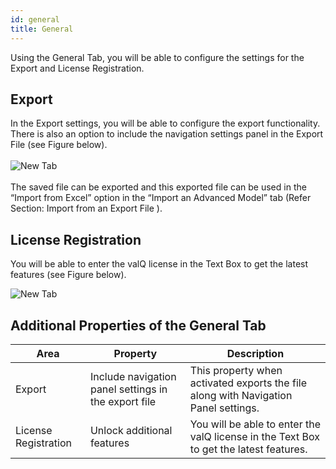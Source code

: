 ```yaml
---
id: general
title: General
---
```


Using the General Tab, you will be able to configure the settings for
the Export and License Registration.

## Export

<div style={{textAlign: 'justify'}}>
In the Export settings, you will be able to configure the export
functionality. There is also an option to include the navigation
settings panel in the Export File (see Figure below).
</div> <br />

<div style={{textAlign: 'center'}}>
  <Zoom>
<img alt="New Tab" src={useBaseUrl('/doc-images/model/gen1.png')} />
  </Zoom>
</div> <br />

<div style={{textAlign: 'justify'}}>
The saved file can be exported and this exported file can be used in the
“Import from Excel” option in the “Import an Advanced Model” tab (Refer <Link to={useBaseUrl('/docs/model/new#4b-import-from-an-export-file')}> Section: Import from an Export File  </Link>).
</div>

## License Registration

You will be able to enter the valQ license in the Text Box to get the latest features (see Figure below).

<div style={{textAlign: 'center'}}>
  <Zoom>
<img alt="New Tab" src={useBaseUrl('/doc-images/model/gen2.png')} />
  </Zoom>
</div>

## Additional Properties of the General Tab

| Area                 | Property                                             | Description                                                                                                                       |
| -------------------- | ---------------------------------------------------- | --------------------------------------------------------------------------------------------------------------------------------- |
| Export               | Include navigation panel settings in the export file | This property when activated exports the file along with Navigation Panel settings.                                               |
| License Registration            | Unlock additional features                | You will be able to enter the valQ license in the Text Box to get the latest features.     |


